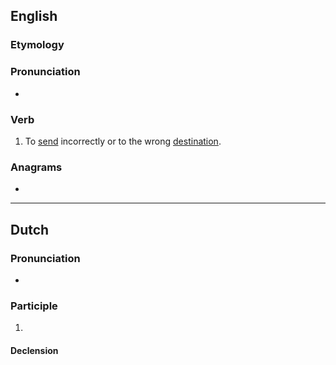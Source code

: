 ==English==

===Etymology===
{{prefix|mis|send|lang=en}}

===Pronunciation===
* {{IPA|/mɪsˈsɛnd/|lang=en}}

===Verb===
{{en-verb|missends|missending|missent}}

# {{lb|en|transitive}} To [[send]] incorrectly or to the wrong [[destination]].

===Anagrams===
* {{anagrams|en|desmins|dimness|endisms}}

----

==Dutch==

===Pronunciation===
* {{audio|Nl-missend.ogg|Audio|lang=nl}}

===Participle===
{{nl-pres-ptc}}

# {{nl-verb form of|t=pres|m=ptc|missen}}

====Declension====
{{nl-decl-pres-ptc}}